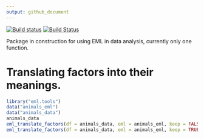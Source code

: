 ```yaml
---
output: github_document
---
```


[![Build status](https://ci.appveyor.com/api/projects/status/fju06tfixss6dce8?svg=true)](https://ci.appveyor.com/project/masalmon/eml-tools)
[![Build Status](https://travis-ci.org/maelle/eml.tools.svg?branch=master)](https://travis-ci.org/maelle/eml.tools)

Package in construction for using EML in data analysis, currently only one function.

# Translating factors into their meanings. 

```r
library("eml.tools")
data("animals_eml")
data("animals_data")
animals_data
eml_translate_factors(df = animals_data, eml = animals_eml, keep = FALSE)
eml_translate_factors(df = animals_data, eml = animals_eml, keep = TRUE)

```
